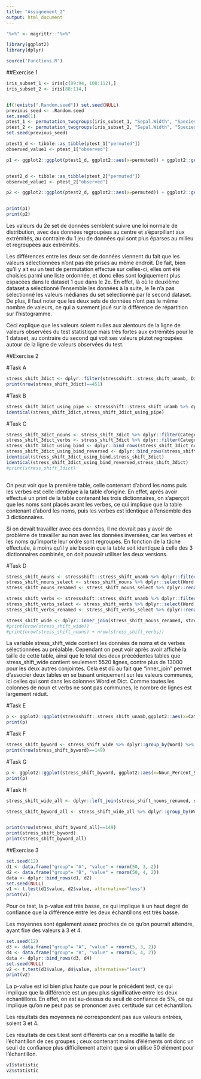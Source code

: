 ```yaml
---
title: "Assignement_2"
output: html_document
---
```

```r
"%>%" <- magrittr::"%>%"
```

```r
library(ggplot2)
library(dplyr)
```


```r
source('Functions.R')

```



##Exercise 1

```r
iris_subset_1 <- iris[c(89:94, 108:112),]
iris_subset_2 <- iris[88:114,]


if(!exists(".Random.seed")) set.seed(NULL)
previous_seed <- .Random.seed
set.seed(1)
ptest_1 <- permutation_twogroups(iris_subset_1, "Sepal.Width", "Species", "versicolor","virginica", difference_in_medians)
ptest_2 <- permutation_twogroups(iris_subset_2, "Sepal.Width", "Species", "versicolor","virginica", difference_in_medians)
set.seed(previous_seed)

```


```r

ptest1_d <- tibble::as_tibble(ptest_1["permuted"])
observed_value1 <- ptest_1["observed"]

p1 <- ggplot2::ggplot(ptest1_d, ggplot2::aes(x=permuted)) + ggplot2::geom_histogram(binwidth=.025, color = "chartreuse4", fill = "deepskyblue3") + ggplot2::labs(title="Histogram of observed value and permuted values, iris_subset1", x="permuted values", y="observed values") + ggplot2::geom_vline(ggplot2::aes(xintercept=unlist(observed_value)))


ptest2_d <- tibble::as_tibble(ptest_2["permuted"])
observed_value1 <- ptest_2["observed"]

p2 <- ggplot2::ggplot(ptest2_d, ggplot2::aes(x=permuted)) + ggplot2::geom_histogram(binwidth=.025, color = "chartreuse4", fill = "deepskyblue3") + ggplot2::labs(title="Histogram of observed value and permuted values, iris_subset2", x="permuted values", y="observed values") + ggplot2::geom_vline(ggplot2::aes(xintercept=unlist(observed_value)))


print(p1)
print(p2)

```

Les valeurs du 2e set de données semblent suivre une loi normale de distribution, avec des données regroupées au centre et s'éparpillant aux extrémités, au contraire du 1 jeu de données qui sont plus éparses au milieu et regroupées aux extrémités.

Les différences entre les deux set de données viennent du fait que les valeurs sélectionnées n'ont pas été prises au même endroit. De fait, bien qu'il y ait eu un test de permutation effectué sur celles-ci, elles ont été choisies parmi une liste ordonnée, et donc elles sont logiquement plus espacées dans le dataset 1 que dans le 2e. En effet, là où le deuxième dataset a sélectionné l'ensemble les données à la suite, le 1e n'a pas sélectionné les valeurs médianes du set sélectionné par le second dataset. De plus, il faut noter que les deux sets de données n'ont pas le même nombre de valeurs, ce qui a surement joué sur la différence de répartition sur l'histogramme.

Ceci explique que les valeurs soient nulles aux alentours de la ligne de valeurs observées du test statistique mais très fortes aux extrémités pour le 1 dataset, au contraire du second qui voit ses valeurs plutot regroupées autour de la ligne de valeurs observées du test.


##Exercise 2

#Task A
```r
stress_shift_3dict <- dplyr::filter(stressshift::stress_shift_unamb, Dict=="W1802" | Dict=="J1917" | Dict=="C1687")
print(nrow(stress_shift_3dict)==451)

```

#Task B
```r
stress_shift_3dict_using_pipe <- stressshift::stress_shift_unamb %>% dplyr::filter(Dict=="W1802" | Dict=="J1917" | Dict=="C1687")
identical(stress_shift_3dict,stress_shift_3dict_using_pipe)
```

#Task C
```r
stress_shift_3dict_nouns <- stress_shift_3dict %>% dplyr::filter(Category=="Noun")
stress_shift_3dict_verbs <- stress_shift_3dict %>% dplyr::filter(Category=="Verb")
stress_shift_3dict_using_bind <- dplyr::bind_rows(stress_shift_3dict_nouns,stress_shift_3dict_verbs)
stress_shift_3dict_using_bind_reversed <- dplyr::bind_rows(stress_shift_3dict_verbs,stress_shift_3dict_nouns)
identical(stress_shift_3dict_using_bind,stress_shift_3dict)
identical(stress_shift_3dict_using_bind_reversed,stress_shift_3dict)
#print(stress_shift_3dict)
  
```

On peut voir que la première table, celle contenant d'abord les noms puis les verbes est celle identique à la table d'origine. En effet, après avoir effectué un print de la table contenant les trois dictionnaires, on s'aperçoit que les noms sont placés avant les verbes, ce qui implique que la table contenant d'abord les noms, puis les verbes est identique à l'ensemble des 3 dictionnaires.

Si on devait travailler avec ces données, il ne devrait pas y avoir de problème de travailler au non avec les données inversées, car les verbes et les noms qu'importe leur ordre sont regroupés. En fonction de la tâche effectuée, à moins qu'il y aie besoin que la table soit identique à celle des 3 dictionnaires combinés, on doit pouvoir utiliser les deux versions.


#Task D

```r
stress_shift_nouns <- stressshift::stress_shift_unamb %>% dplyr::filter(Category=="Noun")
stress_shift_nouns_select <- stress_shift_nouns %>% dplyr::select(Word, Dict, Syllable)
stress_shift_nouns_renamed <- stress_shift_nouns_select %>% dplyr::rename(Syllable_Noun = Syllable)

stress_shift_verbs <- stressshift::stress_shift_unamb %>% dplyr::filter(Category=="Verb")
stress_shift_verbs_select <- stress_shift_verbs %>% dplyr::select(Word, Dict, Syllable)
stress_shift_verbs_renamed <- stress_shift_verbs_select %>% dplyr::rename(Syllable_Verb= Syllable)

stress_shift_wide <- dplyr::inner_join(stress_shift_nouns_renamed, stress_shift_verbs_renamed)
#print(nrow(stress_shift_wide))
#print(nrow(stress_shift_nouns) + nrow(stress_shift_verbs))
```

La variable stress_shift_wide contient les données de noms et de verbes sélectionnées au préalable. Cependant on peut voir après avoir affiché la taille de cette table, ainsi que le total des deux précédentes tables que stress_shift_wide contient seulement 5520 lignes, contre plus de 13000 pour les deux autres conjointes. Cela est dû au fait que "inner_join" permet d'associer deux tables en se basant uniquement sur les valeurs communes, ici celles qui sont dans les colonnes Word et Dict. Comme toutes les colonnes de noun et verbs ne sont pas communes, le nombre de lignes est largement réduit.


#Task E

```r
p <- ggplot2::ggplot(stressshift::stress_shift_unamb,ggplot2::aes(x=Category, fill=Syllable)) + ggplot2::geom_bar(colour = "chartreuse4")
print(p)
```

#Task F

```r
stress_shift_byword <- stress_shift_wide %>% dplyr::group_by(Word) %>% dplyr::summarise(Noun_Percent_Syll_1 = (sum(Syllable_Noun=="Syllable 1")/n())*100, Verb_Percent_Syll_1 = (sum(Syllable_Verb=="Syllable 1")/n())*100)
print(nrow(stress_shift_byword)==149)
```


#Task G

```r
p <- ggplot2::ggplot(stress_shift_byword, ggplot2::aes(x=Noun_Percent_Syll_1, y=Verb_Percent_Syll_1)) + ggplot2::geom_point(shape=1, colour="deepskyblue3")  
print(p)
```


#Task H

```r
stress_shift_wide_all <- dplyr::left_join(stress_shift_nouns_renamed, stress_shift_verbs_renamed)

stress_shift_byword_all <- stress_shift_wide_all %>% dplyr::group_by(Word) %>% dplyr::summarise(Noun_Percent_Syll_1 = (sum(Syllable_Noun=="Syllable 1")/n())*100, Verb_Percent_Syll_1=  (sum(Syllable_Verb=="Syllable 1")/n())*100)


print(nrow(stress_shift_byword_all)==149)
print(stress_shift_byword) 
print(stress_shift_byword_all)
```


##Exercise 3

```r
set.seed(12)
d1 <- data.frame("group"= "A", "value" = rnorm(50, 3, 2))
d2 <- data.frame("group"= "B", "value" = rnorm(50, 4, 2))
data <- dplyr::bind_rows(d1, d2)
set.seed(NULL)
v1 <- t.test(d1$value, d2$value, alternative="less")
print(v1)
```

Pour ce test, la p-value est très basse, ce qui implique à un haut degré de confiance que la différence entre les deux échantillons est très basse.

Les moyennes sont également assez proches de ce qu'on pourrait attendre, ayant fixé des valeurs à 3 et 4.

```r
set.seed(12)
d3 <- data.frame("group"= "A", "value" = rnorm(5, 3, 2))
d4 <- data.frame("group"= "B", "value" = rnorm(5, 4, 2))
data <- dplyr::bind_rows(d3, d4)
set.seed(NULL)
v2 <- t.test(d3$value, d4$value, alternative="less")
print(v2)
```

La p-value est ici bien plus haute que pour le précédent test, ce qui implique que la différence est un peu plus significative entre les deux échantillons. En effet, on est au-dessus du seuil de confiance de 5%, ce qui implique qu'on ne peut pas se prononcer avec certitude sur cet échantillon.

Les résultats des moyennes ne correspondent pas aux valeurs entrées, soient 3 et 4.



Les résultats de ces t.test sont différents car on a modifié la taille de l'échantillon de ces groupes ; ceux contenant moins d'éléments ont donc un seuil de confiance plus difficilement atteint que si on utilise 50 élément pour l'échantillon.


```r
v1$statistic
v2$statistic
```










